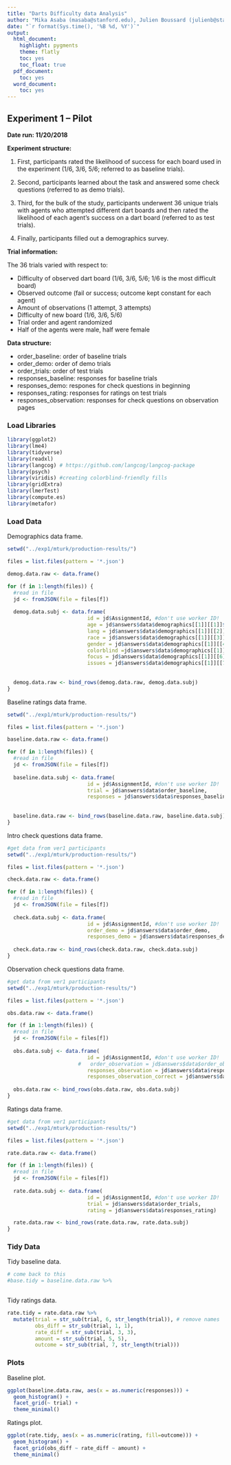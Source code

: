 ```yaml
---
title: "Darts Difficulty data Analysis"
author: "Mika Asaba (masaba@stanford.edu), Julien Boussard (julienb@stanford.edu)"
date: "`r format(Sys.time(), '%B %d, %Y')`"
output:
  html_document:
    highlight: pygments
    theme: flatly
    toc: yes
    toc_float: true
  pdf_document:
    toc: yes
  word_document:
    toc: yes
---
```


Experiment 1 -- Pilot
---------------------------------------------
**Date run: 11/20/2018**

**Experiment structure:**

(1) First, participants rated the likelihood of success for each board used in the experiment (1/6, 3/6, 5/6; referred to as baseline trials).

(2) Second, participants learned about the task and answered some check questions (referred to as demo trials).

(3) Third, for the bulk of the study, participants underwent 36 unique trials with agents who attempted different dart boards and then rated the likelihood of each agent's success on a dart board (referred to as test trials).

(4) Finally, participants filled out a demographics survey.

**Trial information:**

The 36 trials varied with respect to:

- Difficulty of observed dart board (1/6, 3/6, 5/6; 1/6 is the most difficult board)
- Observed outcome (fail or success; outcome kept constant for each agent)
- Amount of observations (1 attempt, 3 attempts)
- Difficulty of new board (1/6, 3/6, 5/6)
- Trial order and agent randomized
- Half of the agents were male, half were female

**Data structure:**

- order_baseline: order of baseline trials
- order_demo: order of demo trials
- order_trials: order of test trials
- responses_baseline: responses for baseline trials
- responses_demo: respones for check questions in beginning
- responses_rating: responses for ratings on test trials
- responses_observation: responses for check questions on observation pages

### Load Libraries
```r
library(ggplot2)
library(lme4)
library(tidyverse)
library(readxl)
library(langcog) # https://github.com/langcog/langcog-package
library(psych)
library(viridis) #creating colorblind-friendly fills
library(gridExtra)
library(lmerTest)
library(compute.es)
library(metafor)
```

### Load Data

Demographics data frame.
```r
setwd("../exp1/mturk/production-results/")

files = list.files(pattern = '*.json')

demog.data.raw <- data.frame() 

for (f in 1:length(files)) {
  #read in file
  jd <- fromJSON(file = files[f])
  
  demog.data.subj <- data.frame(
                          id = jd$AssignmentId, #don't use worker ID!
                          age = jd$answers$data$demographics[[1]][[1]]$value,
                          lang = jd$answers$data$demographics[[1]][[2]]$value,
                          race = jd$answers$data$demographics[[1]][[3]]$value,
                          gender = jd$answers$data$demographics[[1]][[4]]$value,
                          colorblind =jd$answers$data$demographics[[1]][[5]]$value,
                          focus = jd$answers$data$demographics[[1]][[6]]$value,
                          issues = jd$answers$data$demographics[[1]][[7]]$value)
  
  
  demog.data.raw <- bind_rows(demog.data.raw, demog.data.subj)
}
```

Baseline ratings data frame.
```r
setwd("../exp1/mturk/production-results/")

files = list.files(pattern = '*.json')

baseline.data.raw <- data.frame() 

for (f in 1:length(files)) {
  #read in file
  jd <- fromJSON(file = files[f])
  
  baseline.data.subj <- data.frame(
                          id = jd$AssignmentId, #don't use worker ID!
                          trial = jd$answers$data$order_baseline,
                          responses = jd$answers$data$responses_baseline)
  
  
  baseline.data.raw <- bind_rows(baseline.data.raw, baseline.data.subj)
}
```

Intro check questions data frame.
```r
#get data from ver1 participants
setwd("../exp1/mturk/production-results/")

files = list.files(pattern = '*.json')

check.data.raw <- data.frame() 

for (f in 1:length(files)) {
  #read in file
  jd <- fromJSON(file = files[f])
  
  check.data.subj <- data.frame(
                          id = jd$AssignmentId, #don't use worker ID!
                          order_demo = jd$answers$data$order_demo,
                          responses_demo = jd$answers$data$responses_demo)
  
  check.data.raw <- bind_rows(check.data.raw, check.data.subj)
}
```

Observation check questions data frame.
```r
#get data from ver1 participants
setwd("../exp1/mturk/production-results/")

files = list.files(pattern = '*.json')

obs.data.raw <- data.frame() 

for (f in 1:length(files)) {
  #read in file
  jd <- fromJSON(file = files[f])
  
  obs.data.subj <- data.frame(
                          id = jd$AssignmentId, #don't use worker ID!
                       #   order_observation = jd$answers$data$order_observation,
                          responses_observation = jd$answers$data$responses_observation,
                          responses_observation_correct = jd$answers$data$correct_observation_responses)
  
  obs.data.raw <- bind_rows(obs.data.raw, obs.data.subj)
}
```

Ratings data frame.
```r
#get data from ver1 participants
setwd("../exp1/mturk/production-results/")

files = list.files(pattern = '*.json')

rate.data.raw <- data.frame() 

for (f in 1:length(files)) {
  #read in file
  jd <- fromJSON(file = files[f])
  
  rate.data.subj <- data.frame(
                          id = jd$AssignmentId, #don't use worker ID!
                          trial = jd$answers$data$order_trials,
                          rating = jd$answers$data$responses_rating)

  rate.data.raw <- bind_rows(rate.data.raw, rate.data.subj)
}
```

### Tidy Data

Tidy baseline data.
```r
# come back to this
#base.tidy = baseline.data.raw %>%
  
```

Tidy ratings data.
```r
rate.tidy = rate.data.raw %>%
  mutate(trial = str_sub(trial, 6, str_length(trial)), # remove names
         obs_diff = str_sub(trial, 1, 1),
         rate_diff = str_sub(trial, 3, 3),
         amount = str_sub(trial, 5, 5),
         outcome = str_sub(trial, 7, str_length(trial)))
```

### Plots

Baseline plot.
```r
ggplot(baseline.data.raw, aes(x = as.numeric(responses))) +
  geom_histogram() +
  facet_grid(~ trial) +
  theme_minimal()
```

Ratings plot.
```r
ggplot(rate.tidy, aes(x = as.numeric(rating, fill=outcome))) +
  geom_histogram() +
  facet_grid(obs_diff ~ rate_diff ~ amount) +
  theme_minimal()
```